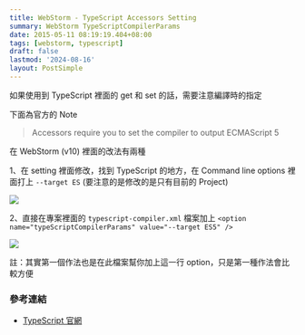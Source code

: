 ```yaml
---
title: WebStorm - TypeScript Accessors Setting
summary: WebStorm TypeScriptCompilerParams
date: 2015-05-11 08:19:19.404+08:00
tags: [webstorm, typescript]
draft: false
lastmod: '2024-08-16'
layout: PostSimple
---
```


如果使用到 TypeScript 裡面的 get 和 set 的話，需要注意編譯時的指定

下面為官方的 Note

> Accessors require you to set the compiler to output ECMAScript 5

在 WebStorm (v10) 裡面的改法有兩種

1、在 setting 裡面修改，找到 TypeScript 的地方，在 Command line options 裡面打上 `--target ES`
(要注意的是修改的是只有目前的 Project)

![](/static/images/404.webp)

2、直接在專案裡面的 `typescript-compiler.xml` 檔案加上 `<option name="typeScriptCompilerParams" value="--target ES5" />`

![](/static/images/404.webp)

註：其實第一個作法也是在此檔案幫你加上這一行 option，只是第一種作法會比較方便

### 參考連結

- [TypeScript 官網](http://www.typescriptlang.org/Handbook#classes-accessors)
